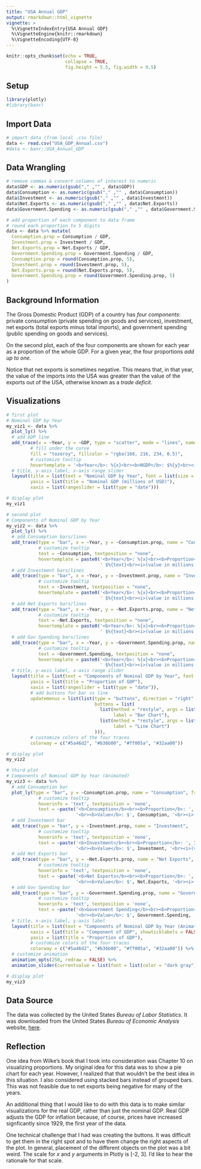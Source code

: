 ```yaml
---
title: "USA Annual GDP"
output: rmarkdown::html_vignette
vignette: >
  %\VignetteIndexEntry{USA Annual GDP}
  %\VignetteEngine{knitr::rmarkdown}
  %\VignetteEncoding{UTF-8}
---
```


```r
knitr::opts_chunk$set(echo = TRUE,
                      collapse = TRUE,
                      fig.height = 5.5, fig.width = 9.5)
```

## Setup
```r
library(plotly)
#library(banr)
```

## Import Data
```r
# import data (from local .csv file)
data <- read.csv("USA_GDP_Annual.csv")
#data <- banr::USA_Annual_GDP
```

## Data Wrangling
```r
# remove commas & convert columns of interest to numeric
data$GDP <- as.numeric(gsub("," ,"" , data$GDP))
data$Consumption <- as.numeric(gsub("," ,"" , data$Consumption))
data$Investment <- as.numeric(gsub("," ,"" , data$Investment))
data$Net.Exports <- as.numeric(gsub("," ,"" , data$Net.Exports))
data$Government.Spending <- as.numeric(gsub("," ,"" , data$Government.Spending))
```
```r
# add proportion of each component to data frame
# round each proportion to 5 digits
data <- data %>% mutate(
  Consumption.prop = Consumption / GDP,
  Investment.prop = Investment / GDP,
  Net.Exports.prop = Net.Exports / GDP,
  Government.Spending.prop = Government.Spending / GDP,
  Consumption.prop = round(Consumption.prop, 5),
  Investment.prop = round(Investment.prop, 5),
  Net.Exports.prop = round(Net.Exports.prop, 5),
  Government.Spending.prop = round(Government.Spending.prop, 5)
)
```

## Background Information
The Gross Domestic Product (GDP) of a country has *four components*: private consumption (private spending on goods and services), investment, net exports (total exports minus total imports), and government spending (public spending on goods and services).

On the second plot, each of the four components are shown for each year as a proportion of the whole GDP. For a given year, the four proportions *add up to one*.

Notice that net exports is sometimes negative. This means that, in that year, the value of the imports into the USA was greater than the value of the exports out of the USA, otherwise known as a *trade deficit*.

## Visualizations
```r
# first plot
# Nominal GDP by Year
my_viz1 <- data %>%
  plot_ly() %>%
  # add GDP line
  add_trace(x = ~Year, y = ~GDP, type = "scatter", mode = "lines", name = "Nominal GDP\nBy Year",
         # fill under the curve
         fill = "tozeroy", fillcolor = "rgba(168, 216, 234, 0.5)",
         # customize tooltip
         hovertemplate = '<b>Year</b>: %{x}<br><b>NGDP</b>: $%{y}<br><i>(value in millions of USD)</i>') %>%
  # title, y-axis label, x-axis range slider
  layout(title = list(text = "Nominal GDP by Year", font = list(size = 22), y = 0.99),
         yaxis = list(title = "Nominal GDP (millions of USD)"),
         xaxis = list(rangeslider = list(type = "date")))

# display plot
my_viz1
```

```r
# second plot
# Components of Nominal GDP by Year
my_viz2 <- data %>%
  plot_ly() %>%
  # add Consumption bars/lines
  add_trace(type = "bar", x = ~Year, y = ~Consumption.prop, name = "Consumption", 
            # customize tooltip
            text = ~Consumption, textposition = "none",
            hovertemplate = paste0('<b>Year</b>: %{x}<br><b>Proportion</b>: %{y:.4f}<br><b>Value</b>:',
                                   ' $%{text}<br><i>(value in millions of USD)</i>')) %>%
  # add Investment bars/lines
  add_trace(type = "bar", x = ~Year, y = ~Investment.prop, name = "Investment", 
            # customize tooltip
            text = ~Investment, textposition = "none",
            hovertemplate = paste0('<b>Year</b>: %{x}<br><b>Proportion</b>: %{y:.4f}<br><b>Value</b>:',
                                   ' $%{text}<br><i>(value in millions of USD)</i>')) %>%
  # add Net Exports bars/lines
  add_trace(type = "bar", x = ~Year, y = ~Net.Exports.prop, name = "Net Exports", 
            # customize tooltip
            text = ~Net.Exports, textposition = "none",
            hovertemplate = paste0('<b>Year</b>: %{x}<br><b>Proportion</b>: %{y:.4f}<br><b>Value</b>:',
                                   ' $%{text}<br><i>(value in millions of USD)</i>')) %>%
  # add Gov Spending bars/lines
  add_trace(type = "bar", x = ~Year, y = ~Government.Spending.prop, name = "Government Spending",
            # customize tooltip
            text = ~Government.Spending, textposition = "none",
            hovertemplate = paste0('<b>Year</b>: %{x}<br><b>Proportion</b>: %{y:.4f}<br><b>Value</b>:',
                                   ' $%{text}<br><i>(value in millions of USD)</i>')) %>%
  # title, y-axis label, x-axis range slider
  layout(title = list(text = "Components of Nominal GDP by Year", font = list(size = 22), y = 0.99), 
         yaxis = list(title = "Proportion of GDP"),
         xaxis = list(rangeslider = list(type = "date")),
         # add buttons for bar vs line
         updatemenus = list(list(type = "buttons", direction = "right", x = 0.79, y = 0.98,
                                 buttons = list(
                                   list(method = "restyle", args = list("type", "bar"), 
                                        label = "Bar Chart"),
                                   list(method = "restyle", args = list("type", "lines"), 
                                        label = "Line Chart")
                                 ))),
         # customize colors of the four traces
         colorway = c("#5a46d2", "#b36b00", "#ff005a", "#32aa00"))

# display plot
my_viz2
```

```r
# third plot
# Components of Nominal GDP by Year (Animated)
my_viz3 <- data %>%
  # add Consumption bar
  plot_ly(type = "bar", y = ~Consumption.prop, name = "Consumption", frame = ~Year, 
            # customize tooltip
            hoverinfo = 'text', textposition = 'none',
            text = ~paste('<b>Consumption</b><br><b>Proportion</b>: ', Consumption.prop, 
                          '<br><b>Value</b>: $', Consumption, '<br><i>(value in millions of USD)</i>')) %>%
  # add Investment bar
  add_trace(type = "bar", y = ~Investment.prop, name = "Investment", 
            # customize tooltip
            hoverinfo = 'text', textposition = 'none',
            text = ~paste('<b>Investment</b><br><b>Proportion</b>: ', Investment.prop, 
                          '<br><b>Value</b>: $', Investment, '<br><i>(value in millions of USD)</i>')) %>%
  # add Net Exports bar
  add_trace(type = "bar", y = ~Net.Exports.prop, name = "Net Exports", 
            # customize tooltip
            hoverinfo = 'text', textposition = 'none',
            text = ~paste('<b>Net Exports</b><br><b>Proportion</b>: ', Net.Exports.prop, 
                          '<br><b>Value</b>: $', Net.Exports, '<br><i>(value in millions of USD)</i>')) %>%
  # add Gov Spending bar
  add_trace(type = "bar", y = ~Government.Spending.prop, name = "Government Spending",
            # customize tooltip
            hoverinfo = 'text', textposition = 'none',
            text = ~paste('<b>Government Spending</b><br><b>Proportion</b>: ', Government.Spending.prop, 
                          '<br><b>Value</b>: $', Government.Spending, '<br><i>(value in millions of USD)</i>')) %>%
  # title, x-axis label, y-axis label
  layout(title = list(text = "Components of Nominal GDP by Year (Animated)", font = list(size = 22), y = 0.99), 
         xaxis = list(title = "Component of GDP", showticklabels = FALSE),
         yaxis = list(title = "Proportion of GDP"),
         # customize colors of the four traces
         colorway = c("#5a46d2", "#b36b00", "#ff005a", "#32aa00")) %>%
  # customize animation
  animation_opts(250, redraw = FALSE) %>%
  animation_slider(currentvalue = list(font = list(color = "dark gray")))

# display plot
my_viz3
```

## Data Source
The data was collected by the United States *Bureau of Labor Statistics*. It was downloaded from the United States *Bureau of Economic Analysis* website, [here](https://apps.bea.gov/iTable/iTable.cfm?reqid=19&step=2).

## Reflection
One idea from Wilke's book that I took into consideration was Chapter 10 on visualizing proportions. My original idea for this data was to show a pie chart for each year. However, I realized that that wouldn't be the best idea in this situation. I also considered using stacked bars instead of grouped bars. This was not feasible due to net exports being negative for many of the years.

An additional thing that I would like to do with this data is to make similar visualizations for the real GDP, rather than just the nominal GDP. Real GDP adjusts the GDP for inflation because, of course, prices have increased signficantly since 1929, the first year of the data.

One technical challenge that I had was creating the buttons. It was difficult to get them in the right spot and to have them change the right aspects of the plot. In general, placement of the different objects on the plot was a bit weird. The scale for *x* and *y* arguments in Plotly is [-2, 3]. I'd like to hear the rationale for that scale.
